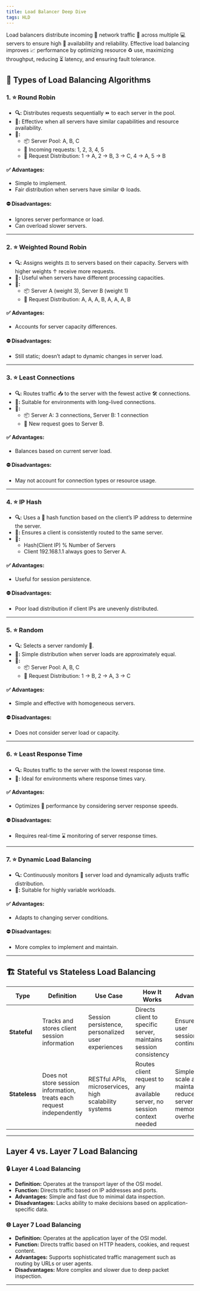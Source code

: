 ```yaml
---
title: Load Balancer Deep Dive
tags: HLD
---
```


Load balancers distribute incoming 📢 network traffic 🚗 across multiple 💻 servers to ensure high 🔴 availability and reliability. Effective load balancing improves 📈 performance by optimizing resource ♻️ use, maximizing throughput, reducing ⏳ latency, and ensuring fault tolerance.

<MDXImage src="/png/system-design/load-balancer.png" alt="Load Balancer" />

## 🔧 Types of Load Balancing Algorithms

### 1. ⭐ **Round Robin**
- **🔍:** Distributes requests sequentially ⏩ to each server in the pool.
- **💼:** Effective when all servers have similar capabilities and resource availability.
- **📝:**
  - 📦 Server Pool: A, B, C
  - 📝 Incoming requests: 1, 2, 3, 4, 5
  - 📢 Request Distribution: 1 -> A, 2 -> B, 3 -> C, 4 -> A, 5 -> B

#### ✅ Advantages:
- Simple to implement.
- Fair distribution when servers have similar ⚙️ loads.

#### ⛔ Disadvantages:
- Ignores server performance or load.
- Can overload slower servers.

---

### 2. ⭐ **Weighted Round Robin**
- **🔍:** Assigns weights ⚖️ to servers based on their capacity. Servers with higher weights ↑ receive more requests.
- **💼:** Useful when servers have different processing capacities.
- **📝:**
  - 📦 Server A (weight 3), Server B (weight 1)
  - 📢 Request Distribution: A, A, A, B, A, A, A, B

#### ✅ Advantages:
- Accounts for server capacity differences.

#### ⛔ Disadvantages:
- Still static; doesn’t adapt to dynamic changes in server load.

---

### 3. ⭐ **Least Connections**
- **🔍:** Routes traffic 📥 to the server with the fewest active 🛠️ connections.
- **💼:** Suitable for environments with long-lived connections.
- **📝:**
  - 📦 Server A: 3 connections, Server B: 1 connection
  - 📢 New request goes to Server B.

#### ✅ Advantages:
- Balances based on current server load.

#### ⛔ Disadvantages:
- May not account for connection types or resource usage.

---

### 4. ⭐ **IP Hash**
- **🔍:** Uses a 🔑 hash function based on the client’s IP address to determine the server.
- **💼:** Ensures a client is consistently routed to the same server.
- **📝:**
  - Hash(Client IP) % Number of Servers
  - Client 192.168.1.1 always goes to Server A.

#### ✅ Advantages:
- Useful for session persistence.

#### ⛔ Disadvantages:
- Poor load distribution if client IPs are unevenly distributed.

---

### 5. ⭐ **Random**
- **🔍:** Selects a server randomly 🔐.
- **💼:** Simple distribution when server loads are approximately equal.
- **📝:**
  - 📦 Server Pool: A, B, C
  - 📢 Request Distribution: 1 -> B, 2 -> A, 3 -> C

#### ✅ Advantages:
- Simple and effective with homogeneous servers.

#### ⛔ Disadvantages:
- Does not consider server load or capacity.

---

### 6. ⭐ **Least Response Time**
- **🔍:** Routes traffic to the server with the lowest response time.
- **💼:** Ideal for environments where response times vary.

#### ✅ Advantages:
- Optimizes 🔄 performance by considering server response speeds.

#### ⛔ Disadvantages:
- Requires real-time ⌛ monitoring of server response times.

---

### 7. ⭐ **Dynamic Load Balancing**
- **🔍:** Continuously monitors 🔔 server load and dynamically adjusts traffic distribution.
- **💼:** Suitable for highly variable workloads.

#### ✅ Advantages:
- Adapts to changing server conditions.

#### ⛔ Disadvantages:
- More complex to implement and maintain.

---
## 🏗️ **Stateful vs Stateless Load Balancing**

| **Type** | **Definition** | **Use Case** | **How It Works** | **Advantages** | **Disadvantages** |
| --- | --- | --- | --- | --- | --- |
| **Stateful** | Tracks and stores client session information | Session persistence, personalized user experiences | Directs client to specific server, maintains session consistency | Ensures user session continuity | Complexity in managing session data, limited scalability |
| **Stateless** | Does not store session information, treats each request independently | RESTful APIs, microservices, high scalability systems | Routes client request to any available server, no session context needed | Simpler to scale and maintain, reduces server memory overhead | Cannot natively maintain session continuity |

---


## **Layer 4 vs. Layer 7 Load Balancing**

### 🔒 **Layer 4 Load Balancing**
- **Definition:** Operates at the transport layer of the OSI model.
- **Function:** Directs traffic based on IP addresses and ports.
- **Advantages:** Simple and fast due to minimal data inspection.
- **Disadvantages:** Lacks ability to make decisions based on application-specific data.

### 🌐 **Layer 7 Load Balancing**
- **Definition:** Operates at the application layer of the OSI model.
- **Function:** Directs traffic based on HTTP headers, cookies, and request content.
- **Advantages:** Supports sophisticated traffic management such as routing by URLs or user agents.
- **Disadvantages:** More complex and slower due to deep packet inspection.

---